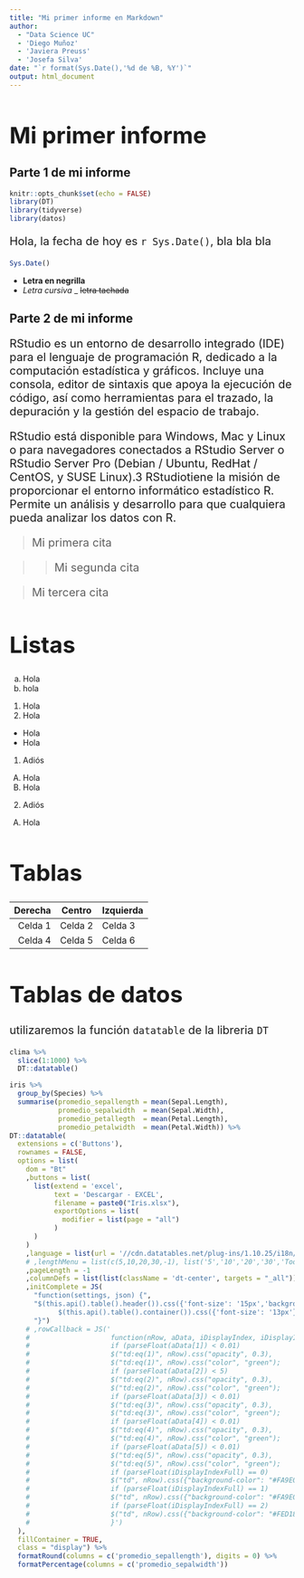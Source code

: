 ```yaml
---
title: "Mi primer informe en Markdown"
author: 
  - "Data Science UC"
  - 'Diego Muñoz'
  - 'Javiera Preuss'
  - 'Josefa Silva'
date: "`r format(Sys.Date(),'%d de %B, %Y')`"
output: html_document
---
```


<style>

p {
  font-size: 20px;
}

h1 {
  font-size: 40px;
}

</style>

# Mi primer informe 

## Parte 1 de mi informe

```r
knitr::opts_chunk$set(echo = FALSE)
library(DT)
library(tidyverse)
library(datos)
```

Hola, la fecha de hoy es `r Sys.Date()`, bla bla bla

```r
Sys.Date()
```

- **Letra en negrilla**
- *Letra cursiva*
_ ~~letra tachada~~

## Parte 2 de mi informe

RStudio es un entorno de desarrollo integrado (IDE) para el lenguaje de programación R, dedicado a la computación estadística y gráficos. Incluye una consola, editor de sintaxis que apoya la ejecución de código, así como herramientas para el trazado, la depuración y la gestión del espacio de trabajo.

RStudio está disponible para Windows, Mac y Linux o para navegadores conectados a RStudio Server o RStudio Server Pro (Debian / Ubuntu, RedHat / CentOS, y SUSE Linux).3​ RStudiotiene la misión de proporcionar el entorno informático estadístico R. Permite un análisis y desarrollo para que cualquiera pueda analizar los datos con R.

> Mi primera cita

>> Mi segunda cita
  
> Mi tercera cita


# Listas

a) Hola
b) hola

1. Hola
2. Hola

- Hola
- Hola

1) Adiós
  A) Hola
  B) Hola
2) Adiós
  A) Hola


# Tablas

 Derecha   |  Centro   | Izquierda
 ---------:|:---------:| :----------
 Celda 1   | Celda 2   | Celda 3
 Celda 4   | Celda 5   | Celda 6

# Tablas de datos

utilizaremos la función `datatable` de la libreria `DT`

```r
clima %>% 
  slice(1:1000) %>% 
  DT::datatable()
```

```r
iris %>% 
  group_by(Species) %>% 
  summarise(promedio_sepallength = mean(Sepal.Length),
            promedio_sepalwidth  = mean(Sepal.Width),
            promedio_petallegth  = mean(Petal.Length),
            promedio_petalwidth  = mean(Petal.Width)) %>% 
DT::datatable(
  extensions = c('Buttons'),
  rownames = FALSE,
  options = list(
    dom = "Bt"
    ,buttons = list(
      list(extend = 'excel',
           text = 'Descargar - EXCEL',
           filename = paste0("Iris.xlsx"),
           exportOptions = list(
             modifier = list(page = "all")
           )
      )
    )
    ,language = list(url = '//cdn.datatables.net/plug-ins/1.10.25/i18n/Spanish.json')
    # ,lengthMenu = list(c(5,10,20,30,-1), list('5','10','20','30','Todo'))
    ,pageLength = -1
    ,columnDefs = list(list(className = 'dt-center', targets = "_all"))
    ,initComplete = JS(
      "function(settings, json) {",
      "$(this.api().table().header()).css({'font-size': '15px','background-color': '#04346c', 'color': '#fff'});
            $(this.api().table().container()).css({'font-size': '13px'})",
      "}")
    # ,rowCallback = JS('
    #                    function(nRow, aData, iDisplayIndex, iDisplayIndexFull,displayNum) {
    #                    if (parseFloat(aData[1]) < 0.01)
    #                    $("td:eq(1)", nRow).css("opacity", 0.3),
    #                    $("td:eq(1)", nRow).css("color", "green");
    #                    if (parseFloat(aData[2]) < 5) 
    #                    $("td:eq(2)", nRow).css("opacity", 0.3),
    #                    $("td:eq(2)", nRow).css("color", "green");
    #                    if (parseFloat(aData[3]) < 0.01)
    #                    $("td:eq(3)", nRow).css("opacity", 0.3),
    #                    $("td:eq(3)", nRow).css("color", "green");
    #                    if (parseFloat(aData[4]) < 0.01)
    #                    $("td:eq(4)", nRow).css("opacity", 0.3),
    #                    $("td:eq(4)", nRow).css("color", "green");
    #                    if (parseFloat(aData[5]) < 0.01)
    #                    $("td:eq(5)", nRow).css("opacity", 0.3),
    #                    $("td:eq(5)", nRow).css("color", "green");
    #                    if (parseFloat(iDisplayIndexFull) == 0)
    #                    $("td", nRow).css({"background-color": "#FA9E08"});
    #                    if (parseFloat(iDisplayIndexFull) == 1)
    #                    $("td", nRow).css({"background-color": "#FA9E08"});
    #                    if (parseFloat(iDisplayIndexFull) == 2)
    #                    $("td", nRow).css({"background-color": "#FED187"});
    #                    }')
  ),
  fillContainer = TRUE,
  class = "display") %>% 
  formatRound(columns = c('promedio_sepallength'), digits = 0) %>% 
  formatPercentage(columns = c('promedio_sepalwidth'))
```

